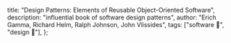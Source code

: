   title: "Design Patterns: Elements of Reusable Object-Oriented Software",
  description: "influential book of software design patterns",
  author: "Erich Gamma, Richard Helm, Ralph Johnson, John Vlissides",
  tags: ["software 💾", "design 📐"],
};

<PLHead title={meta.title} description={meta.description} />

<PLMeta
  title={meta.title}
  description={meta.description}
  author={meta.author}
  tags={meta.tags}
/>

<PLLinks>
  <PLLink
    title="Design Patterns (Goodreads)"
    url="https://www.goodreads.com/en/book/show/85009"
  />
  <PLLink
    title="Pattern Languages of Programs (Wikipedia)"
    url="https://en.wikipedia.org/wiki/Pattern_Languages_of_Programs"
  />
</PLLinks>
